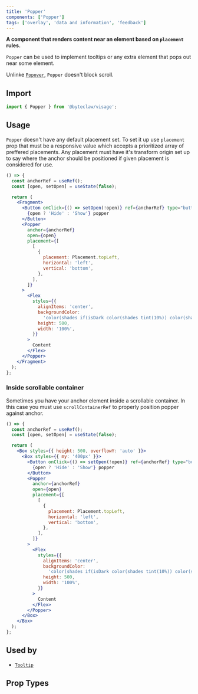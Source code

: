 ```yaml
---
title: 'Popper'
components: ['Popper']
tags: ['overlay', 'data and information', 'feedback']
---
```


**A component that renders content near an element based on `placement` rules.**

`Popper` can be used to implement tooltips or any extra element that pops out near some element.

Unlinke [`Popover`](/components/overlays/popover), `Popper` doesn&apos;t block scroll.

## Import

```js transpile=false
import { Popper } from '@byteclaw/visage';
```

## Usage

`Popper` doesn&apos;t have any default placement set. To set it up use `placement` prop that must be a responsive value which accepts a prioritized array of preffered placements. Any placement must have it&apos;s transform origin set up to say where the anchor should be positioned if given placement is considered for use.

```jsx live=true
() => {
  const anchorRef = useRef();
  const [open, setOpen] = useState(false);

  return (
    <Fragment>
      <Button onClick={() => setOpen(!open)} ref={anchorRef} type="button">
        {open ? 'Hide' : 'Show'} popper
      </Button>
      <Popper
        anchor={anchorRef}
        open={open}
        placement={[
          [
            {
              placement: Placement.topLeft,
              horizontal: 'left',
              vertical: 'bottom',
            },
          ],
        ]}
      >
        <Flex
          styles={{
            alignItems: 'center',
            backgroundColor:
              'color(shades if(isDark color(shades tint(10%)) color(shades shade(10%))))',
            height: 500,
            width: '100%',
          }}
        >
          Content
        </Flex>
      </Popper>
    </Fragment>
  );
};
```

### Inside scrollable container

Sometimes you have your anchor element inside a scrollable container. In this case you must use `scrollContainerRef` to properly position popper against anchor.

```jsx live=true
() => {
  const anchorRef = useRef();
  const [open, setOpen] = useState(false);

  return (
    <Box styles={{ height: 500, overflowY: 'auto' }}>
      <Box styles={{ my: '400px' }}>
        <Button onClick={() => setOpen(!open)} ref={anchorRef} type="button">
          {open ? 'Hide' : 'Show'} popper
        </Button>
        <Popper
          anchor={anchorRef}
          open={open}
          placement={[
            [
              {
                placement: Placement.topLeft,
                horizontal: 'left',
                vertical: 'bottom',
              },
            ],
          ]}
        >
          <Flex
            styles={{
              alignItems: 'center',
              backgroundColor:
                'color(shades if(isDark color(shades tint(10%)) color(shades shade(10%))))',
              height: 500,
              width: '100%',
            }}
          >
            Content
          </Flex>
        </Popper>
      </Box>
    </Box>
  );
};
```

## Used by

- [`Tooltip`](/components/feedback/tooltip)

## Prop Types

<PropTypes component="Popper" />
